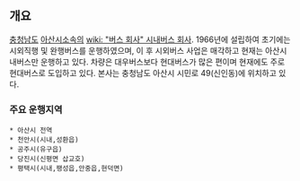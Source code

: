 == 개요 ==
[[충청남도]] [[아산시]]소속의 [[wiki: "버스 회사" 시내버스 회사]].
1966년에 설립하여 초기에는 시외직행 및 완행버스를 운행하였으며, 이 후 시외버스 사업은 매각하고 현재는 아산시내버스만 운행하고 있다. 차량은 대우버스보다 현대버스가 많은 편이며 현재에도 주로 현대버스로 도입하고 있다. 
본사는 충청남도 아산시 시민로 49(신인동)에 위치하고 있다.

=== 주요 운행지역 ===
 * 아산시 전역
 * 천안시(시내,성환읍)
 * 공주시(유구읍)
 * 당진시(신평면 삽교호)
 * 평택시(시내,팽성읍,안중읍,현덕면)
